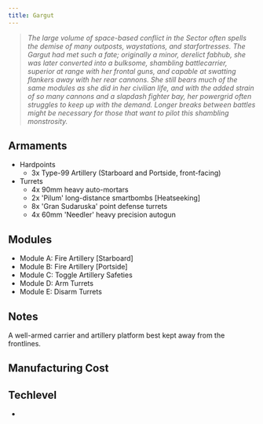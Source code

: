 ```yaml
---
title: Gargut
---
```



> *The large volume of space-based conflict in the Sector often spells the demise of many outposts, waystations, and starfortresses. The Gargut had met such a fate; originally a minor, derelict fabhub, she was later converted into a bulksome, shambling battlecarrier, superior at range with her frontal guns, and capable at swatting flankers away with her rear cannons. She still bears much of the same modules as she did in her civilian life, and with the added strain of so many cannons and a slapdash fighter bay, her powergrid often struggles to keep up with the demand. Longer breaks between battles might be necessary for those that want to pilot this shambling monstrosity.*


## Armaments

* Hardpoints 
  * 3x Type-99 Artillery (Starboard and Portside, front-facing) 
* Turrets 
  * 4x 90mm heavy auto-mortars 
  * 2x 'Pilum' long-distance smartbombs [Heatseeking] 
  * 8x 'Gran Sudaruska' point defense turrets 
  * 4x 60mm 'Needler' heavy precision autogun


## Modules
* Module A: Fire Artillery [Starboard] 
* Module B: Fire Artillery [Portside] 
* Module C: Toggle Artillery Safeties 
* Module D: Arm Turrets 
* Module E: Disarm Turrets


## Notes

A well-armed carrier and artillery platform best kept away from the frontlines.


## Manufacturing Cost

<ShipCost shipName={frontmatter.title} />


## Techlevel

* <TechLevel tech='Lowtech' />
